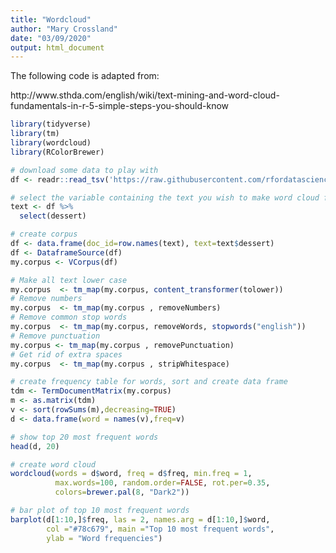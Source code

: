 ```yaml
---
title: "Wordcloud"
author: "Mary Crossland"
date: "03/09/2020"
output: html_document
---
```


The following code is adapted from:

http://www.sthda.com/english/wiki/text-mining-and-word-cloud-fundamentals-in-r-5-simple-steps-you-should-know


```r

library(tidyverse)
library(tm)
library(wordcloud)
library(RColorBrewer)

```

```r

# download some data to play with 
df <- readr::read_tsv('https://raw.githubusercontent.com/rfordatascience/tidytuesday/master/data/2020/2020-08-25/chopped.tsv')

```

```r

# select the variable containing the text you wish to make word cloud from
text <- df %>%
  select(dessert)

# create corpus
df <- data.frame(doc_id=row.names(text), text=text$dessert)
df <- DataframeSource(df)
my.corpus <- VCorpus(df)

# Make all text lower case
my.corpus  <- tm_map(my.corpus, content_transformer(tolower))
# Remove numbers
my.corpus  <- tm_map(my.corpus , removeNumbers)
# Remove common stop words
my.corpus  <- tm_map(my.corpus, removeWords, stopwords("english"))
# Remove punctuation
my.corpus <- tm_map(my.corpus , removePunctuation)
# Get rid of extra spaces
my.corpus  <- tm_map(my.corpus , stripWhitespace)

# create frequency table for words, sort and create data frame
tdm <- TermDocumentMatrix(my.corpus)
m <- as.matrix(tdm)
v <- sort(rowSums(m),decreasing=TRUE)
d <- data.frame(word = names(v),freq=v)

# show top 20 most frequent words
head(d, 20)

```

```r

# create word cloud
wordcloud(words = d$word, freq = d$freq, min.freq = 1,
          max.words=100, random.order=FALSE, rot.per=0.35, 
          colors=brewer.pal(8, "Dark2"))

```

```r

# bar plot of top 10 most frequent words
barplot(d[1:10,]$freq, las = 2, names.arg = d[1:10,]$word,
        col ="#78c679", main ="Top 10 most frequent words",
        ylab = "Word frequencies")

```



